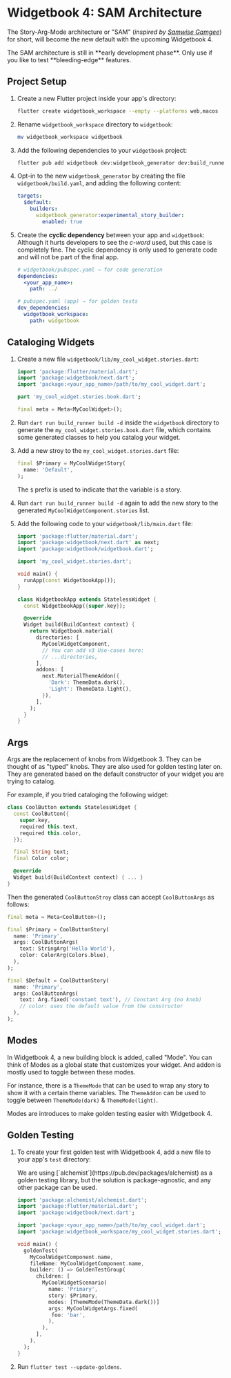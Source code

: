 # Widgetbook 4: SAM Architecture

The Story-Arg-Mode architecture or "SAM" (_inspired by [Samwise Gamgee](https://lotr.fandom.com/wiki/Samwise_Gamgee)_) for short, will become the new default with the upcoming Widgetbook 4.

<Warning>
  The SAM architecture is still in **early development phase**. Only use if you
  like to test **bleeding-edge** features.
</Warning>

## Project Setup

1. Create a new Flutter project inside your app's directory:

   ```bash
   flutter create widgetbook_workspace --empty --platforms web,macos
   ```

1. Rename `widgetbook_workspace` directory to `widgetbook`:

   ```bash
   mv widgetbook_workspace widgetbook
   ```

1. Add the following dependencies to your `widgetbook` project:

   ```bash
   flutter pub add widgetbook dev:widgetbook_generator dev:build_runner
   ```

1. Opt-in to the new `widgetbook_generator` by creating the file `widgetbook/build.yaml`, and adding the following content:

   ```yaml
   targets:
     $default:
       builders:
         widgetbook_generator:experimental_story_builder:
           enabled: true
   ```

1. Create the **cyclic dependency** between your app and `widgetbook`:  
   Although it hurts developers to see the _c-word_ used, but this case is completely fine. The cyclic dependency is only used to generate code and will not be part of the final app.

   ```yaml
   # widgetbook/pubspec.yaml ⇒ for code generation
   dependencies:
     <your_app_name>:
       path: ../
   ```

   ```yaml
   # pubspec.yaml (app) ⇒ for golden tests
   dev_dependencies:
     widgetbook_workspace:
       path: widgetbook
   ```

## Cataloging Widgets

1. Create a new file `widgetbook/lib/my_cool_widget.stories.dart`:

   ```dart
   import 'package:flutter/material.dart';
   import 'package:widgetbook/next.dart';
   import 'package:<your_app_name>/path/to/my_cool_widget.dart';

   part 'my_cool_widget.stories.book.dart';

   final meta = Meta<MyCoolWidget>();
   ```

1. Run `dart run build_runner build -d` inside the `widgetbook` directory to generate the `my_cool_widget.stories.book.dart` file, which contains some generated classes to help you catalog your widget.

1. Add a new stroy to the `my_cool_widget.stories.dart` file:

   ```dart
   final $Primary = MyCoolWidgetStory(
     name: 'Default',
   );
   ```

   <Info>The `$` prefix is used to indicate that the variable is a story.</Info>

1. Run `dart run build_runner build -d` again to add the new story to the generated `MyCoolWidgetComponent.stories` list.

1. Add the following code to your `widgetbook/lib/main.dart` file:

   ```dart
   import 'package:flutter/material.dart';
   import 'package:widgetbook/next.dart' as next;
   import 'package:widgetbook/widgetbook.dart';

   import 'my_cool_widget.stories.dart';

   void main() {
     runApp(const WidgetbookApp());
   }

   class WidgetbookApp extends StatelessWidget {
     const WidgetbookApp({super.key});

     @override
     Widget build(BuildContext context) {
       return Widgetbook.material(
         directories: [
           MyCoolWidgetComponent,
           // You can add v3 Use-cases here:
           // ...directories,
         ],
         addons: [
           next.MaterialThemeAddon({
             'Dark': ThemeData.dark(),
             'Light': ThemeData.light(),
           }),
         ],
       );
     }
   }
   ```

## Args

Args are the replacement of knobs from Widgetbook 3. They can be thought of as "typed" knobs. They are also used for golden testing later on. They are generated based on the default constructor of your widget you are trying to catalog.

For example, if you tried cataloging the following widget:

```dart
class CoolButton extends StatelessWidget {
  const CoolButton({
    super.key,
    required this.text,
    required this.color,
  });

  final String text;
  final Color color;

  @override
  Widget build(BuildContext context) { ... }
}
```

Then the generated `CoolButtonStroy` class can accept `CoolButtonArgs` as follows:

```dart
final meta = Meta<CoolButton>();

final $Primary = CoolButtonStory(
  name: 'Primary',
  args: CoolButtonArgs(
    text: StringArg('Hello World'),
    color: ColorArg(Colors.blue),
  ),
);

final $Default = CoolButtonStory(
  name: 'Primary',
  args: CoolButtonArgs(
    text: Arg.fixed('constant text'), // Constant Arg (no knob)
    // color: uses the default value from the constructor
  ),
);
```

## Modes

In Widgetbook 4, a new building block is added, called "Mode". You can think of Modes as a global state that customizes your widget. And addon is mostly used to toggle between these modes.

For instance, there is a `ThemeMode` that can be used to wrap any story to show it with a certain theme variables. The `ThemeAddon` can be used to toggle between `ThemeMode(dark)` & `ThemeMode(light)`.

Modes are introduces to make golden testing easier with Widgetbook 4.

## Golden Testing

1. To create your first golden test with Widgetbook 4, add a new file to your app's `test` directory:

   <Info>
     We are using [`alchemist`](https://pub.dev/packages/alchemist) as a golden
     testing library, but the solution is package-agnostic, and any other
     package can be used.
   </Info>

   ```dart
   import 'package:alchemist/alchemist.dart';
   import 'package:flutter/material.dart';
   import 'package:widgetbook/next.dart';

   import 'package:<your_app_name>/path/to/my_cool_widget.dart';
   import 'package:widgetbook_workspace/my_cool_widget.stories.dart';

   void main() {
     goldenTest(
       MyCoolWidgetComponent.name,
       fileName: MyCoolWidgetComponent.name,
       builder: () => GoldenTestGroup(
         children: [
           MyCoolWidgetScenario(
             name: 'Primary',
             story: $Primary,
             modes: [ThemeMode(ThemeData.dark())]
             args: MyCoolWidgetArgs.fixed(
              foo: 'bar',
             ),
           ),
         ],
       ),
     );
   }
   ```

1. Run `flutter test --update-goldens`.

